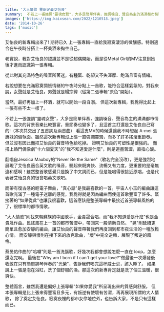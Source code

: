 ```yaml
---
title: '大人情歌 重新定義艾怡良'
summary:  不若上一張強調"靈魂女聲"，大多是簡單伴奏，強調嗓音、聲音為主的滿滿都市情歌。這次的背景音樂比較豐富，重節奏也變多了
images: ['https://img.kaixsean.com/2022/1210518.jpeg']
date: '2014-10-26'
tags: ['music']
---
```

艾怡良的新專輯出來了! 期待已久
上一張專輯一直給我寂寞淒涼的微醺感。特別適合在午夜時分搭上一杯美酒來掏空自己。

老實說，我對艾怡良的認識並不是從超偶開始，而是從Metal Girl的MV注意到她後才進而認識第一張專輯。

<YouTube id="BO13giQe8CA" />

從此對其充滿特色的嗓音所著迷，有種緊、乾卻又不失渾厚、飽滿且富有情緒。

若說想要在充滿寂寞惆悵情緒的午夜時分點上一首歌，能符合這樣氣氛的，對我來說，女聲就是艾怡良，男聲就是楊宗緯（從第二張專輯"原色"開始）。

當然，最好再加上一杯酒，就可以開始一段自溺。 但這次新專輯，我覺得比起上一張有些不太一樣了。

<YouTube id="6JIkEnqPYxs" />

不若上一張強調"靈魂女聲"，大多是簡單伴奏，強調嗓音、聲音為主的滿滿都市情歌。這次的背景音樂比較豐富，重節奏也變多了，且這首主打還是艾怡良自己寫的!（本次共交出了五首詞及兩首曲） 看這支MV的時候還讓我不時想起 A-mei 張惠妹的偏執面。雖然這次新專輯沒上張一直強調靈騷，而多了許多搖滾重節奏。 但並沒有因此而把艾怡良的聲音特色給吃掉。 證明艾怡良的可塑性是很強的。 而搭上熱門偶像劇"十六個夏天"的"我不知道愛是什麼"，則是道盡苦澀，直指心酸。

<YouTube id="PXmGrkEtxrc" />

翻唱自Jessica Mauboy的"Never Be the Same"（歌名完全沒改），更是強烈地展現了艾怡良適合英文歌的嗓音，聽起來既爽快、流暢又有力度，更重要的是毫無違和感啊！雖然整首歌感覺只是換了中文詞而已，但是能唱得很接近原唱，也是代表著艾怡良真的很會唱英文歌吧。

<YouTube id="dGOuiu0dA7o" />

而帶有復古感的輕電子舞曲，"真心話"是我最喜歡的一首。宇宙人小玉的編曲讓這首歌充滿了一種電子迷離的感覺。我覺得就是因為編曲而使這首歌豐富了許多。緊接著的"如果從此"也讓我很喜歡，這首應該是整張專輯中最接近首張專輯風格的了，很標準的都市情歌。

"大人情歌"則找來朝鮮族的中國歌手，金貴晟合唱，而"我不知道愛是什麼"也是金貴晟作曲。民謠風在上一首的都市苦澀中，帶回來一股清新自然。 "晃"則延續更簡單且愈加安靜的編曲，讓艾怡良的聲音帶著我們再度回到都市夜生活的一種放鬆心情。 而安靜與慢則在接下來的放克歌曲，"壞"中完全逆轉，展現了叛逆的風格。

<YouTube id="LezpJsNd6JM" />

蔡旻佑作曲的"哈囉"則是一首洗腦歌，好幾次我都會想說怎麼一直在 loop，怎麼還沒完啊。 最後在"Why am I born if I can't get your love?"做最後一次爆發後收斂在只有簡單鋼琴伴奏的"光榮"，告訴我們喝完這杯威士忌，該入睡了。 如果說上一張是泡在浴缸，洗了個舒服的澡。那這次的新專肯定就是洗了個三溫暖，很爽快。 

整體而言，雖然我還是偏好上張專輯"如果你愛我"所呈現出來的質感與舒服， 但本張專輯是比上張來得豐富且多元，有叛逆有使壞有苦澀，再再展現所謂的大人情歌， 除了奠定艾怡良，寂寞夜裡的都市女伶地位外，也告訴大家，不是只有這樣而已。